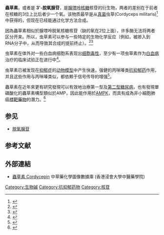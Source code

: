 {{medical}}
{{chembox
| Verifiedfields = changed
| Watchedfields = changed
| verifiedrevid = 389428269
|   Name = Cordycepin
|   ImageFile = cordycepin.svg
|   ImageSize = 200px
|   ImageName = 
|   IUPACName = 9-(3-Deoxy-β-D-ribofuranosyl)adenine
|   OtherNames = Cordycepine<br />3'-Deoxyadenosine
| Section1 = {{Chembox Identifiers
|   CASNo_Ref = {{cascite|changed|??}}
| CASNo = 73-03-0
|   SMILES = O[C@@H]1C[C@@H](CO)O[C@H]1N2C(N=CN=C3N)=C3N=C2<br/>n2c1c(ncnc1n(c2)[C@@H]3O[C@@H](C[C@H]3O)CO)N
|  PubChem = 6303
| ChEMBL_Ref = {{ebicite|changed|EBI}}
| ChEMBL = 305686
|  ChemSpiderID_Ref = {{chemspidercite|changed|chemspider}}
| ChemSpiderID = 6064
|  StdInChI_Ref = {{stdinchicite|changed|chemspider}}
| StdInChI=1S/C10H13N5O3/c11-8-7-9(13-3-12-8)15(4-14-7)10-6(17)1-5(2-16)18-10/h3-6,10,16-17H,1-2H2,(H2,11,12,13)/t5-,6+,10+/m0/s1
|  StdInChIKey_Ref = {{stdinchicite|changed|chemspider}}
| StdInChIKey = OFEZSBMBBKLLBJ-BAJZRUMYSA-N
  }}
| Section2 = {{Chembox Properties
|   C=10|H=13|N=5|O=3
|   Density = 
|   MeltingPtC = 225.5
  }}
}}

'''蟲草素'''，或者是 '''3'-脫氧腺苷'''，是[[腺嘌呤|腺嘌呤]][[核糖|核糖]]核苷的衍生物，两者的差别在于前者在核糖的3位上比后者少一个氧。该物质最早是从[[真菌|真菌]]虫草(Cordyceps militaris)<ref>{{cite journal | author = Cunningham, K. G. | author2 = Manson, W. | author3 = Spring, F. S. | author4 = Hutchinson, S. A. | last-author-amp = yes | year = 1950 | title = Cordycepin, a Metabolic Product isolated from Cultures of Cordyceps militaris (Linn.) Link. | journal = Nature | volume = 166 | pages = 949 | url = http://www.nature.com/nature/journal/v166/n4231/abs/166949a0.html | doi = 10.1038/166949a0 | pmid = 14796634 | access-date = 2018-03-05 | archive-date = 2017-03-30 | archive-url = https://web.archive.org/web/20170330235209/http://www.nature.com/nature/journal/v166/n4231/abs/166949a0.html | dead-url = no }}</ref>中获得的，但现在已经能通过化学方法合成。

因為蟲草素相似於腺嘌呤脱氧核糖核苷（缺的氧在2位上面），许多酶无法将两者区分开来。所以，虫草素可以参与一些特定的生物化学反应（例如，被掺入到RNA分子中，从而导致其合成的提前终止）。<ref>{{cite journal | author = Siev, M., Weinberg, R. and Penman, S. | year = 1969 | title = The selective interruption of nucleolar RNA synthesis in HeLa cells by cordycepin | journal = J. Cell Biol. | volume = 41 | pages = 510–520 | url = http://www.jcb.org/cgi/reprint/41/2/510 | doi = 10.1083/jcb.41.2.510 | pmid = 5783871 | issue = 2 | pmc = 2107749 | access-date = 2014-09-13 | archive-date = 2007-09-29 | archive-url = https://web.archive.org/web/20070929093016/http://www.jcb.org/cgi/reprint/41/2/510 | dead-url = no }}</ref><ref name="pmid23118416">{{cite journal| author=Kondrashov A, Meijer HA, Barthet-Barateig A, Parker HN, Khurshid A, Tessier S et al.| title=Inhibition of polyadenylation reduces inflammatory gene induction. | journal=RNA | year= 2012 | volume=  18| issue=  12| pages=  2236–50| pmid=23118416 | doi=10.1261/rna.032391.112 | pmc= 3504674| url=http://www.ncbi.nlm.nih.gov/entrez/eutils/elink.fcgi?dbfrom=pubmed&tool=sumsearch.org/cite&retmode=ref&cmd=prlinks&id=23118416  }} </ref>

虫草素在体外对一些白血病细胞系表现出[[细胞毒性|细胞毒性]]，至少有一项虫草素作为[[白血病|白血病]]治疗的临床试验正在进行中<ref>{{cite web|author=National Cancer Institute|title=Definition of cordycepin|url=http://www.cancer.gov/publications/dictionaries/cancer-drug?cdrid=42667|website=NCI Drug Dictionary|accessdate=21 December 2015|archive-date=2018-01-25|archive-url=https://web.archive.org/web/20180125122218/https://www.cancer.gov/publications/dictionaries/cancer-drug?CdrID=42667|dead-url=no}}</ref>。

虫草素已被发现在[[抑郁症|抑郁症]]的[[模式生物|动物模型]]中产生快速，强健的丙咪嗪类[[抗抑郁药|抗抑郁药]]作用，并且这些作用与丙咪嗪类似，都依赖于{{le|AMPA受体|AMPA receptor}}信号传导的增强<ref name="LiHou2016">{{cite journal|last1=Li|first1=Bai|last2=Hou|first2=Yangyang|last3=Zhu|first3=Ming|last4=Bao|first4=Hongkun|last5=Nie|first5=Jun|last6=Zhang|first6=Grace Y.|last7=Shan|first7=Liping|last8=Yao|first8=Yao|last9=Du|first9=Kai|last10=Yang|first10=Hongju|last11=Li|first11=Meizhang|last12=Zheng|first12=Bingrong|last13=Xu|first13=Xiufeng|last14=Xiao|first14=Chunjie|last15=Du|first15=Jing|title=3’-Deoxyadenosine (Cordycepin) Produces a Rapid and Robust Antidepressant Effect via Enhancing Prefrontal AMPA Receptor Signaling Pathway|journal=International Journal of Neuropsychopharmacology|volume=19|issue=4|year=2016|pages=pyv112|issn=1461-1457|doi=10.1093/ijnp/pyv112}}</ref>。

蟲草素在近年來更有研究發現可以有效地治療第一型及[[第二型糖尿病|第二型糖尿病]]，也有發現單磷酸化的蟲草素構型類似於AMP，因此能作用於[[AMPK|AMPK]]，而具有成為非小細胞肺癌[[標靶藥物|標靶藥物]]的潛力。<ref>{{cite journal |url=https://pubmed.ncbi.nlm.nih.gov/20724804/ |title=Cordycepin prevents hyperlipidemia in hamsters fed a high-fat diet via activation of AMP-activated protein kinase |first1=Peng |last1=Guo |first2=Qu |last2=Kai |first3=Jian |last3=Gao |first4=Ze-qin |last4=Lian |first5=Chong-ming |last5=Wu |first6=Cheng-ai |last6=Wu |first7=Hai-bo |last7=Zhu |year=2010 |journal=[[J_Pharmacol_Sci|J Pharmacol Sci]]. |volume=113 |issue=4 |pages=395-403 |doi=10.1254/jphs.10041fp |pmid=20724804 |access-date=2021-04-18 |language=en |archive-date=2021-04-19 |archive-url=https://web.archive.org/web/20210419144942/https://pubmed.ncbi.nlm.nih.gov/20724804/ |dead-url=no }}</ref>

== 参见 ==
* [[脱氧腺苷|脱氧腺苷]]

== 参考文献==
{{reflist}}

==外部連結==
* [http://libproject.hkbu.edu.hk/was40/detail?channelid=22253&lang=cht&searchword=code=P00220 蟲草素 Cordycepin] {{Wayback|url=http://libproject.hkbu.edu.hk/was40/detail?channelid=22253&lang=cht&searchword=code=P00220 |date=20210706063040 }} 中草藥化學圖像數據庫 (香港浸會大學中醫藥學院) {{zh}}{{en}}

[[Category:生物碱|Category:生物碱]]
[[Category:抗抑郁药物|Category:抗抑郁药物]]
[[Category:核苷|Category:核苷]]
